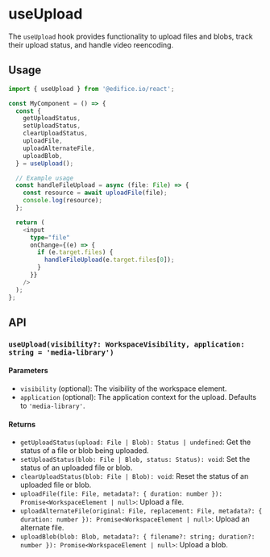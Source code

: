 
<Meta title="Hooks/useUpload" />

# useUpload

The `useUpload` hook provides functionality to upload files and blobs, track their upload status, and handle video reencoding.

## Usage

```typescript
import { useUpload } from '@edifice.io/react';

const MyComponent = () => {
  const {
    getUploadStatus,
    setUploadStatus,
    clearUploadStatus,
    uploadFile,
    uploadAlternateFile,
    uploadBlob,
  } = useUpload();

  // Example usage
  const handleFileUpload = async (file: File) => {
    const resource = await uploadFile(file);
    console.log(resource);
  };

  return (
    <input
      type="file"
      onChange={(e) => {
        if (e.target.files) {
          handleFileUpload(e.target.files[0]);
        }
      }}
    />
  );
};
```

## API

### `useUpload(visibility?: WorkspaceVisibility, application: string = 'media-library')`

#### Parameters

- `visibility` (optional): The visibility of the workspace element.
- `application` (optional): The application context for the upload. Defaults to `'media-library'`.

#### Returns

- `getUploadStatus(upload: File | Blob): Status | undefined`: Get the status of a file or blob being uploaded.
- `setUploadStatus(blob: File | Blob, status: Status): void`: Set the status of an uploaded file or blob.
- `clearUploadStatus(blob: File | Blob): void`: Reset the status of an uploaded file or blob.
- `uploadFile(file: File, metadata?: { duration: number }): Promise<WorkspaceElement | null>`: Upload a file.
- `uploadAlternateFile(original: File, replacement: File, metadata?: { duration: number }): Promise<WorkspaceElement | null>`: Upload an alternate file.
- `uploadBlob(blob: Blob, metadata?: { filename?: string; duration?: number }): Promise<WorkspaceElement | null>`: Upload a blob.
